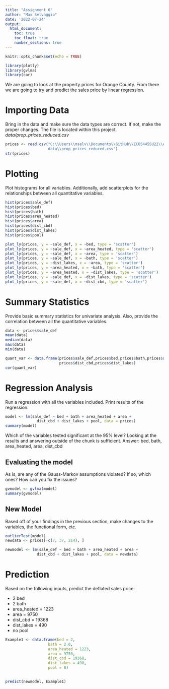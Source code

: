 ```yaml
---
title: "Assignment 6"
author: "Max Selvaggio"
date: '2022-07-24'
output: 
  html_document:
    toc: true
    toc_float: true
    number_sections: true
---
```


```r
knitr::opts_chunk$set(echo = TRUE)
```

```r
library(plotly)
library(gvlma)
library(car)
```

We are going to look at the property prices for Orange County. From there we are going to try and predict the sales price by linear regression.

# Importing Data 

Bring in the data and make sure the data types are correct. If not, make the proper changes. The file is located within this project. *data/prop_prices_reduced.csv*

```r
prices <- read.csv("C:\\Users\\mselv\\Documents\\GitHub\\ECO5445SU22\\Assignment06\\
                   data\\prop_prices_reduced.csv")
str(prices)
```


# Plotting

Plot histograms for all variables. Additionally, add scatterplots for the relationships between all quantitative variables.

```r
hist(prices$sale_def)
hist(prices$bed)
hist(prices$bath)
hist(prices$area_heated)
hist(prices$area)
hist(prices$dist_cbd)
hist(prices$dist_lakes)
hist(prices$pool)

plot_ly(prices, y = ~sale_def, x = ~bed, type = 'scatter')
plot_ly(prices, y = ~sale_def, x = ~area_heated, type = 'scatter')
plot_ly(prices, y = ~sale_def, x = ~area, type = 'scatter')
plot_ly(prices, y = ~sale_def, x = ~bath, type = 'scatter')
plot_ly(prices, y = ~dist_lakes, x = ~area, type = 'scatter')
plot_ly(prices, y = ~area_heated, x = ~bath, type = 'scatter')
plot_ly(prices, y = ~area_heated, x = ~dist_lakes, type = 'scatter')
plot_ly(prices, y = ~sale_def, x = ~dist_lakes, type = 'scatter')
plot_ly(prices, y = ~sale_def, x = ~dist_cbd, type = 'scatter')

```

# Summary Statistics

Provide basic summary statistics for univariate analysis. Also, provide the correlation between all the quantitative variables.

```r
data <- prices$sale_def
mean(data)
median(data)
max(data)
min(data)

quant_var <- data.frame(prices$sale_def,prices$bed,prices$bath,prices$area_heated,prices$area,
                        prices$dist_cbd,prices$dist_lakes)
cor(quant_var)
```

# Regression Analysis

Run a regression with all the variables included. Print results of the regression.

```r
model <- lm(sale_def ~ bed + bath + area_heated + area + 
              dist_cbd + dist_lakes + pool, data = prices)
summary(model)
```

Which of the variables tested significant at the 95% level? Looking at the results and answering outside of the chunk is sufficient.
Answer: bed, bath, area_heated, area, dist_cbd

## Evaluating the model

As is, are any of the Gauss-Markov assumptions violated? If so, which ones? How can you fix the issues?

```r
gvmodel <- gvlma(model)
summary(gvmodel)

```

## New Model

Based off of your findings in the previous section, make changes to the variables, the functional form, etc.

```r
outlierTest(model)
newdata <- prices[-c(7, 37, 214), ]

newmodel <- lm(sale_def ~ bed + bath + area_heated + area + 
              dist_cbd + dist_lakes + pool, data = newdata)
```


# Prediction

Based on the following inputs, predict the deflated sales price:

- 2 bed
- 2 bath
- area_heated = 1223
- area = 9750
- dist_cbd = 19368
- dist_lakes = 490
- no pool

```r
Example1 <- data.frame(bed = 2,
                   bath = 2.0,
                   area_heated = 1223,
                   area = 9750,
                   dist_cbd = 19368,
                   dist_lakes = 490,
                   pool = 0)
                   

predict(newmodel, Example1)
 
```
